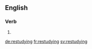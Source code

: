 ==English==

===Verb===
{{head|en|present participle}}

# {{present participle of|restudy|lang=en}}

[[de:restudying]]
[[fr:restudying]]
[[sv:restudying]]